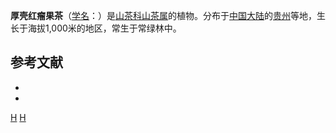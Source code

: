 {{Speciesbox 
| taxon = Camellia rubituberculata
| authority =  Chang
}}

'''厚壳红瘤果茶'''（[[学名|学名]]：{{lang|la|''Camellia rubituberculata''}}）是[[山茶科|山茶科]][[山茶属|山茶属]]的植物。分布于[[中国大陆|中国大陆]]的[[贵州|贵州]]等地，生长于海拔1,000米的地区，常生于常绿林中。

== 参考文献 ==
<div class="references-small">
* {{CPNI| zh=厚壳红瘤果茶 | id=003-10089 | binomial=Camellia rubituberculata | authority=H. T. Chang | var= | accessdate=2013-01-18}}
* {{cite web| url =http://www.bioinfo.cn/db05/KmzwSpecies.php?action=view&id=28882| title =厚壳红廇果茶| work =《中国高等植物数据库全库》| publisher =中国科学院微生物研究所| author =昆明植物研究所| accessdate =2009-02-26| deadurl =yes| archiveurl =https://web.archive.org/web/20160305001947/http://www.bioinfo.cn/db05/KmzwSpecies.php?action=view&id=28882| archivedate =2016-03-05}}
</div>
{{Taxonbar|from=Q10911031}}

[[Category:山茶属|H]]
[[Category:贵州植物|H]]